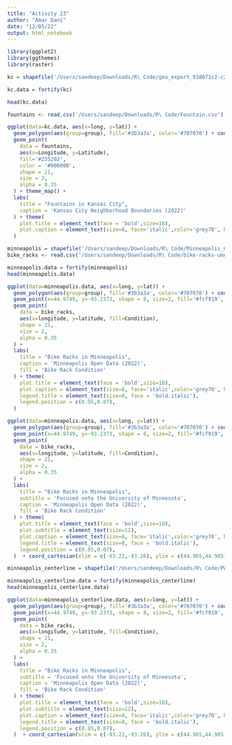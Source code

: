 ```yaml
---
title: "Activity 23"
author: "Amar Dani"
date: "12/05/22"
output: html_notebook
---
```

```r
library(ggplot2)
library(ggthemes)
library(raster)
```

```r
kc = shapefile('/Users/sandeep/Downloads/R\ Code/geo_export_938071c2-c2a2-4adf-9dfd-e42bc17487e1.shp')
```
```r
kc.data = fortify(kc)
```
```r
head(kc.data)
```
```r
fountains <- read.csv('/Users/sandeep/Downloads/R\ Code/Fountain.csv')
```

```r
ggplot(data=kc.data, aes(x=long, y=lat)) +
  geom_polygon(aes(group=group), fill='#3b3a3a', color='#707070') + coord_quickmap() + 
  geom_point(
    data = fountains, 
    aes(x=Longitude, y=Latitude), 
    fill='#255202',
    color = '#000000',
    shape = 21, 
    size = 3,
    alpha = 0.35
  ) + theme_map() + 
  labs(
    title = "Fountains in Kansas City",
    caption = 'Kansas City Neighborhood Boundaries (2022)'
  ) + theme(
    plot.title = element_text(face = 'bold',size=18),
    plot.caption = element_text(size=8, face='italic',color='grey70', hjust=0)
  )
```
```r
minneapolis = shapefile('/Users/sandeep/Downloads/R\ Code/Minneapolis_Communities.shp')
bike_racks <- read.csv('/Users/sandeep/Downloads/R\ Code/bike-racks-umn.csv')
```
```r
minneapolis.data = fortify(minneapolis)
head(minneapolis.data)
```
```r
ggplot(data=minneapolis.data, aes(x=long, y=lat)) +
  geom_polygon(aes(group=group), fill='#3b3a3a', color='#707070') + coord_quickmap() +
  geom_point(x=44.9749, y=-93.2373, shape = 8, size=2, fill='#fcf919', color='#000000') + theme_map() + 
  geom_point(
    data = bike_racks, 
    aes(x=longitude, y=latitude, fill=Condition),
    shape = 21, 
    size = 2,
    alpha = 0.35
  ) +
  labs(
    title = "Bike Racks in Minneapolis",
    caption = 'Minneapolis Open Data (2022)',
    fill = 'Bike Rack Condition'
  ) + theme(
    plot.title = element_text(face = 'bold',size=18),
    plot.caption = element_text(size=8, face='italic',color='grey70', hjust=0),
    legend.title = element_text(size=8, face = 'bold.italic'),
    legend.position = c(0.95,0.07),
  )
```
```r
ggplot(data=minneapolis.data, aes(x=long, y=lat)) +
  geom_polygon(aes(group=group), fill='#3b3a3a', color='#707070') + coord_quickmap() +
  geom_point(x=44.9749, y=-93.2373, shape = 8, size=2, fill='#fcf919', color='#000000') + theme_map() + 
  geom_point(
    data = bike_racks, 
    aes(x=longitude, y=latitude, fill=Condition),
    shape = 21, 
    size = 2,
    alpha = 0.35
  ) +
  labs(
    title = "Bike Racks in Minneapolis",
    subtitle = 'Focused onto the University of Minnesota',
    caption = 'Minneapolis Open Data (2022)',
    fill = 'Bike Rack Condition'
  ) + theme(
    plot.title = element_text(face = 'bold',size=18),
    plot.subtitle = element_text(size=12),
    plot.caption = element_text(size=8, face='italic',color='grey70', hjust=0),
    legend.title = element_text(size=8, face = 'bold.italic'),
    legend.position = c(0.85,0.07),
  )  + coord_cartesian(xlim = c(-93.22,-93.26), ylim = c(44.965,44.985))
```
```r
minneapolis_centerline = shapefile('/Users/sandeep/Downloads/R\ Code/PW_Street_Centerline.shp')
```
```r
minneapolis_centerline.data = fortify(minneapolis_centerline)
head(minneapolis_centerline.data)
```
```r
ggplot(data=minneapolis_centerline.data, aes(x=long, y=lat)) +
  geom_polygon(aes(group=group), fill='#3b3a3a', color='#707070') + coord_quickmap() +
  geom_point(x=44.9749, y=-93.2373, shape = 8, size=2, fill='#fcf919', color='#000000') + theme_map() + 
  geom_point(
    data = bike_racks, 
    aes(x=longitude, y=latitude, fill=Condition),
    shape = 21, 
    size = 2,
    alpha = 0.35
  ) +
  labs(
    title = "Bike Racks in Minneapolis",
    subtitle = 'Focused onto the University of Minnesota',
    caption = 'Minneapolis Open Data (2022)',
    fill = 'Bike Rack Condition'
  ) + theme(
    plot.title = element_text(face = 'bold',size=18),
    plot.subtitle = element_text(size=12),
    plot.caption = element_text(size=8, face='italic',color='grey70', hjust=0),
    legend.title = element_text(size=8, face = 'bold.italic'),
    legend.position = c(0.85,0.07),
  )  + coord_cartesian(xlim = c(-93.22,-93.26), ylim = c(44.965,44.985))
```

